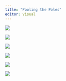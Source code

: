 ```yaml
---
title: "Pooling the Poles"
editor: visual 
---
```


![](images/trends_pres_R1.png)

![](images/trends_pres_R2.png)

![](images/latest_parl.png)

![](images/trends_parl.png)

![](images/seats_parl.png)

![](images/PiSKO_seats.png)
